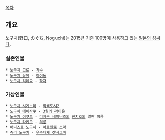 [[목차]]
== 개요 ==
노구치(野口, のぐち, Noguchi)는 2015년 기준 100명이 사용하고 있는 [[일본의 성씨]]다.
=== 실존인물 ===
 * [[노구치 고로]] - [[가수]]
 * [[노구치 유메]] - [[아이돌]]
 * [[노구치 히데요]] - [[학자]]
=== 가상인물 ===
 * [[노구치 시게노리]] - [[회색도시2]]
 * [[노구치 에이사쿠]] - [[3월의 라이온]]
 * [[노구치 이쿠토]] - [[디지몬 세이버즈]]의 [[한지호]]의 일판 이름
 * [[노구치 타케오]] - [[의룡]]
 * [[어니스트 노구치]] - [[아르젠토 소마]]
 * [[쥬리 노구치]] - [[우주대제 갓시그마]]
